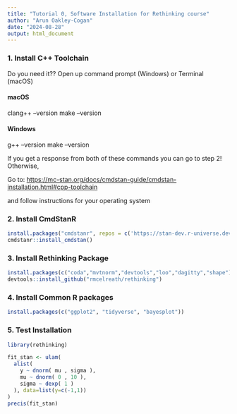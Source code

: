 ```yaml
---
title: "Tutorial 0, Software Installation for Rethinking course"
author: "Arun Oakley-Cogan"
date: "2024-08-28"
output: html_document
---
```


### 1. Install C++ Toolchain

Do you need it?? Open up command prompt (Windows) or Terminal (macOS)

#### macOS

clang++ --version
make --version

#### Windows

g++ --version
make --version

If you get a response from both of these commands you can go to step 2! Otherwise,

Go to: <https://mc-stan.org/docs/cmdstan-guide/cmdstan-installation.html#cpp-toolchain>

and follow instructions for your operating system

### 2. Install CmdStanR

```r
install.packages("cmdstanr", repos = c('https://stan-dev.r-universe.dev', getOption("repos")))
cmdstanr::install_cmdstan()
```

### 3. Install Rethinking Package

```r
install.packages(c("coda","mvtnorm","devtools","loo","dagitty","shape"))
devtools::install_github("rmcelreath/rethinking")
```

### 4. Install Common R packages

```r
install.packages(c("ggplot2", "tidyverse", "bayesplot"))
```

### 5. Test Installation

```r
library(rethinking)

fit_stan <- ulam(
  alist(
    y ~ dnorm( mu , sigma ),
    mu ~ dnorm( 0 , 10 ),
    sigma ~ dexp( 1 )
  ), data=list(y=c(-1,1)) 
)
precis(fit_stan)
```
